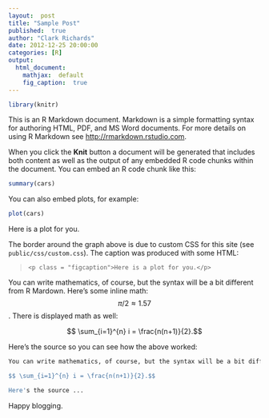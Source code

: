 ```yaml
---
layout:  post
title: "Sample Post"
published:  true
author: "Clark Richards"
date: 2012-12-25 20:00:00
categories: [R]
output:
  html_document:
    mathjax:  default
    fig_caption:  true
---
```



```r
library(knitr)
```


This is an R Markdown document. Markdown is a simple formatting syntax for authoring HTML, PDF, and MS Word documents. For more details on using R Markdown see <http://rmarkdown.rstudio.com>.

When you click the **Knit** button a document will be generated that includes both content as well as the output of any embedded R code chunks within the document. You can embed an R code chunk like this:


```r
summary(cars)
```

You can also embed plots, for example: 


```r
plot(cars)
```

<p class = "figcaption">Here is a plot for you.</p>

The border around the graph above is due to custom CSS for this site (see `public/css/custom.css`).  The caption was produced with some HTML:

> `<p class = "figcaption">Here is a plot for you.</p>`

You can write mathematics, of course, but the syntax will be a bit different from R Mardown.  Here's some inline math:  $$ \pi/2 \approx 1.57 $$.  There is displayed math as well:

$$ \sum_{i=1}^{n} i = \frac{n(n+1)}{2}.$$

Here's the source so you can see how the above worked:

```r
You can write mathematics, of course, but the syntax will be a bit different from R Markdown.  Here's some inline math:  $$ \pi/2 \approx 1.57 $$.  There is displayed math as well:

$$ \sum_{i=1}^{n} i = \frac{n(n+1)}{2}.$$

Here's the source ...
```

Happy blogging.
